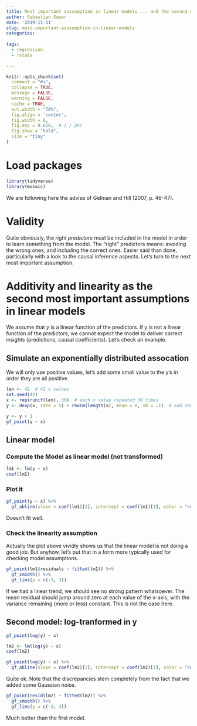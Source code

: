 ```yaml
---
title: Most important asssumption in linear models ... and the second most
author: Sebastian Sauer
date: '2019-11-11'
slug: most-important-asssumption-in-linear-models
categories:
  
tags:
  - regression
  - rstats
  
---
```




```r
knitr::opts_chunk$set(
  comment = "#>",
  collapse = TRUE,
  message = FALSE,
  warning = FALSE,
  cache = TRUE,
  out.width = "70%",
  fig.align = 'center',
  fig.width = 6,
  fig.asp = 0.618,  # 1 / phi
  fig.show = "hold",
  size = "tiny"
)
```



# Load packages

```r
library(tidyverse)
library(mosaic)
```


We are following here the advise of Gelman and Hill (2007, p. 46-47).


# Validity

Quite obviously, the *right predictors* must be included in the model in order to learn something from the model. The "right" predictors means: avoiding the wrong ones, and including the correct ones. Easier said than done, particularly with a look to the causal inference aspects. Let's turn to the next most important assumption. 

# Additivity and linearity as the second most important assumptions in linear models

We assume that $y$ is a linear function of the predictors. If y is not a linear function of the predictors, we cannot expect the model to deliver correct insights (predictions, causal coefficients). Let's check an example.


## Simulate an exponentially distributed assocation

We will only use positive values, let's add some small value to the y's in order they are all positive.

```r
len <- 42  # 42 x values
set.seed(42)
x <- rep(runif(len), 30)  # each x value repeated 30 times
y <- dexp(x, rate = 5) + rnorm(length(x), mean = 0, sd = .1)  # add some noise

y <- y + 1
gf_point(y ~ x)
```


## Linear model

### Compute the Model as linear model (not transformed)

```r
lm1 <- lm(y ~ x)
coef(lm1)
```





### Plot it

```r
gf_point(y ~ x) %>% 
  gf_abline(slope = coef(lm1)[2], intercept = coef(lm1)[1], color = "red")
```


Doesn't fit well.



### Check the linearity assumption

Actually the plot above vividly shows us that the linear model is not doing a good job. But anyhow, let's put that in a form more typically used for checking model assumptions.


```r
gf_point(lm1$residuals ~ fitted(lm1)) %>% 
  gf_smooth() %>% 
  gf_lims(y = c(-3, 3))

```


If we had a linear trend, we should see no strong pattern whatsoever. The mean residual should jump around zero at each value of the x-axis, with the variance remaining (more or less) constant. This is not the case here.


## Second model: log-tranformed in y


```r
gf_point(log(y) ~ x)
```


```r
lm2 <- lm(log(y) ~ x)
coef(lm2)
```


```r
gf_point(log(y) ~ x) %>% 
  gf_abline(slope = coef(lm2)[2], intercept = coef(lm2)[1], color = "red")
```



Quite ok. Note that the discrepancies stem completely from the fact that we added some Gaussian noise.



```r
gf_point(resid(lm2) ~ fitted(lm2)) %>% 
  gf_smooth() %>% 
  gf_lims(y = c(-3, 3))
```


Much better than the first model.


